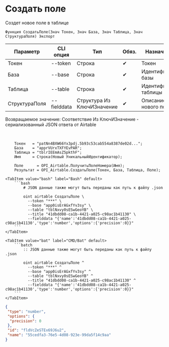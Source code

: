 ﻿---
sidebar_position: 1
---


# Создать поле
 Создет новое поле в таблице



`Функция СоздатьПоле(Знач Токен, Знач База, Знач Таблица, Знач СтруктураПоля) Экспорт`

  | Параметр | CLI опция | Тип | Обяз. | Назначение |
  |-|-|-|-|-|
  | Токен | --token | Строка | &#x2714; | Токен |
  | База | --base | Строка | &#x2714; | Идентификатор базы |
  | Таблица | --table | Строка | &#x2714; | Идентификатор таблицы |
  | СтруктураПоля | --fielddata | Структура Из КлючИЗначение | &#x2714; | Описание нового поля |

  
  Возвращаемое значение:   Соответствие Из КлючИЗначение - сериализованный JSON ответа от Airtable

<br/>




```bsl title="Пример использования для 1С:Предприятие/OneScript"
    Токен   = "patNn4BXW66Yx3pdj.5b93c53cab554a8387de02d...";
    База    = "apprVUrxTXFYEvPAR";
    Таблица = "tblrIEEmAsZ5pkthF";
    Имя     = Строка(Новый УникальныйИдентификатор);

    Поле      = OPI_Airtable.ПолучитьПолеНомера(Имя);
    Результат = OPI_Airtable.СоздатьПоле(Токен, База, Таблица, Поле);
```
    

 <Tabs>
  
    <TabItem value="bash" label="Bash" default>
        ```bash
            # JSON данные также могут быть переданы как путь к файлу .json
            
            oint airtable СоздатьПоле \
              --token "***" \
              --base "app0isErAGxfYv3sy" \
              --table "tblNxvy0sESwGeoYB" \
              --title "41dbdd08-ca1b-4421-a025-c98ac1b41130" \
              --fielddata "{'name':'41dbdd08-ca1b-4421-a025-c98ac1b41130','type':'number','options':{'precision':0}}"
        ```
    </TabItem>
  
    <TabItem value="bat" label="CMD/Bat" default>
        ```batch
            :: JSON данные также могут быть переданы как путь к файлу .json
            
            oint airtable СоздатьПоле ^
              --token "***" ^
              --base "app0isErAGxfYv3sy" ^
              --table "tblNxvy0sESwGeoYB" ^
              --title "41dbdd08-ca1b-4421-a025-c98ac1b41130" ^
              --fielddata "{'name':'41dbdd08-ca1b-4421-a025-c98ac1b41130','type':'number','options':{'precision':0}}"
        ```
    </TabItem>
</Tabs>


```json title="Результат"
{
 "type": "number",
 "options": {
  "precision": 0
 },
 "id": "fldVcZeSTEx69J6u2",
 "name": "55cedfa3-76e5-4d08-923e-99da5f14c9aa"
}
```
